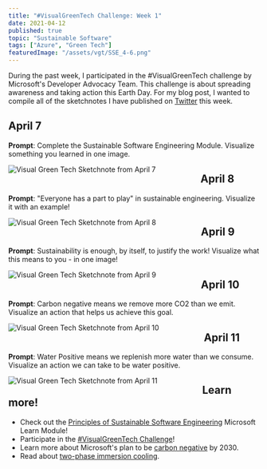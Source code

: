 ```yaml
---
title: "#VisualGreenTech Challenge: Week 1"
date: 2021-04-12
published: true
topic: "Sustainable Software"
tags: ["Azure", "Green Tech"]
featuredImage: "/assets/vgt/SSE_4-6.png"
---
```


During the past week, I participated in the #VisualGreenTech challenge by Microsoft's Developer Advocacy Team. This challenge is about spreading awareness and taking action this Earth Day. For my blog post, I wanted to compile all of the sketchnotes I have published on [Twitter](https://twitter.com/locksleylk) this week.

## April 7

**Prompt**: Complete the Sustainable Software Engineering Module. Visualize something you learned in one image.

<img
  src="/assets/vgt/SSE_4-6.png"
  alt="Visual Green Tech Sketchnote from April 7"
  style="float: left; margin-right: 90px;"
/>

## April 8

**Prompt**: "Everyone has a part to play" in sustainable engineering. Visualize it with an example!

<img
  src="/assets/vgt/SSE_4-8.png"
  alt="Visual Green Tech Sketchnote from April 8"
  style="float: left; margin-right: 90px;"
/>

## April 9

**Prompt**: Sustainability is enough, by itself, to justify the work! Visualize what this means to you - in one image!

<img
  src="/assets/vgt/VST_4-9.png"
  alt="Visual Green Tech Sketchnote from April 9"
  style="float: left; margin-right: 90px;"
/>

## April 10

**Prompt**: Carbon negative means we remove more CO2 than we emit. Visualize an action that helps us achieve this goal.

<img
  src="/assets/vgt/VST_4-10.png"
  alt="Visual Green Tech Sketchnote from April 10"
  style="float: left; margin-right: 90px;"
/>

## April 11

**Prompt**: Water Positive means we replenish more water than we consume. Visualize an action we can take to be water positive.

<img
  src="/assets/vgt/VST_4-8.1.png"
  alt="Visual Green Tech Sketchnote from April 11"
  style="float: left; margin-right: 90px;"
/>

## Learn more!

- Check out the [Principles of Sustainable Software Engineering](https://docs.microsoft.com/en-us/learn/modules/sustainable-software-engineering-overview/?WT.mc_id=twitter) Microsoft Learn Module!
- Participate in the [#VisualGreenTech Challenge](https://techcommunity.microsoft.com/t5/green-tech-blog/visualgreentech-challenge-earthday-2021/ba-p/2257548)!
- Learn more about Microsoft's plan to be [carbon negative](https://blogs.microsoft.com/blog/2020/01/16/microsoft-will-be-carbon-negative-by-2030/) by 2030.
- Read about [two-phase immersion cooling](https://news.microsoft.com/innovation-stories/datacenter-liquid-cooling/).
